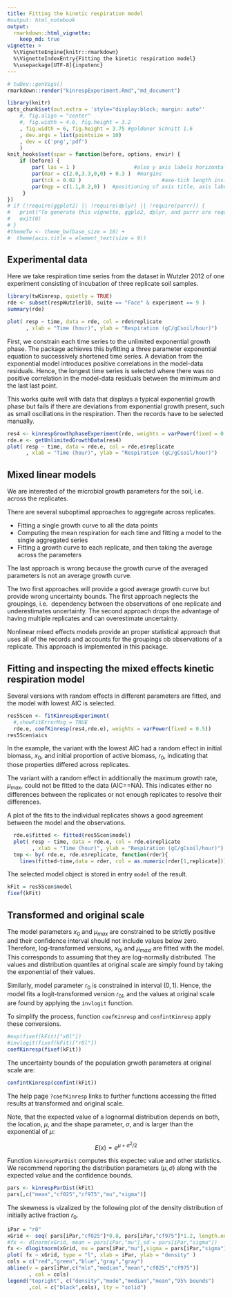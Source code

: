 ```yaml
---
title: Fitting the kinetic respiration model
#output: html_notebook
output: 
  rmarkdown::html_vignette: 
    keep_md: true
vignette: >
  %\VignetteEngine{knitr::rmarkdown}
  %\VignetteIndexEntry{Fitting the kinetic respiration model}
  %\usepackage[UTF-8]{inputenc}
---
```

```r
# twDev::genVigs()
rmarkdown::render("kinrespExperiment.Rmd","md_document") 
```

```r
library(knitr)
opts_chunk$set(out.extra = 'style="display:block; margin: auto"'
    #, fig.align = "center"
    #, fig.width = 4.6, fig.height = 3.2
    , fig.width = 6, fig.height = 3.75 #goldener Schnitt 1.6
    , dev.args = list(pointsize = 10)
    , dev = c('png','pdf')
    )
knit_hooks$set(spar = function(before, options, envir) {
    if (before) {
        par( las = 1 )                   #also y axis labels horizontal
        par(mar = c(2.0,3.3,0,0) + 0.3 )  #margins
        par(tck = 0.02 )                          #axe-tick length inside plots             
        par(mgp = c(1.1,0.2,0) )  #positioning of axis title, axis labels, axis
     }
})
# if (!require(ggplot2) || !require(dplyr) || !require(purrr)) {
# 	print("To generate this vignette, ggplo2, dplyr, and purrr are required.")
# 	exit(0)
# }
#themeTw <- theme_bw(base_size = 10) + 
#  theme(axis.title = element_text(size = 9))
```

## Experimental data

Here we take respiration time series from the dataset in Wutzler 2012 of one
experiment consisting of incubation of three replicate soil samples.

```r
library(twKinresp, quietly = TRUE) 
rde <- subset(respWutzler10, suite == "Face" & experiment == 9 )
summary(rde)
```

```r
plot( resp ~ time, data = rde, col = rde$replicate
      , xlab = "Time (hour)", ylab = "Respiration (gC/gCsoil/hour)")
```

First, we constrain each time series to the unlimited exponential growth phase.
The package achieves this byfitting a three parameter exponential equation 
to successively
shortened time series. A deviation from the exponential model introduces 
positive correlations in the model-data residuals.
Hence, the longest time series is selected
where there was no positive correlation in the model-data residuals 
between the mimimum and the last last point.

This works quite well with data that displays a typical exponential growth phase
but fails if there are deviations from exponential growth present, such as 
small oscillations in the respiration. Then the records have to be 
selected manually.

```r
res4 <- kinrespGrowthphaseExperiment(rde, weights = varPower(fixed = 0.5) )
rde.e <- getUnlimitedGrowthData(res4)
plot( resp ~ time, data = rde.e, col = rde.e$replicate
      , xlab = "Time (hour)", ylab = "Respiration (gC/gCsoil/hour)")
```

## Mixed linear models

We are interested of the microbial growth parameters for the soil, i.e. 
across the replicates.

There are several suboptimal approaches to aggregate across replicates.

- Fitting a single growth curve to all the data points
- Computing the mean respiration for each time and 
  fitting a model to the single aggregated series
- Fitting a growth curve to each replicate, and then taking the average across
  the parameters
  
The last approach is wrong because the growth curve of the averaged parameters
is not an average growth curve.

The two first approaches will provide a good average growth curve but provide
wrong uncertainty bounds. The first approach neglects the groupings, i.e. 
dependency between the observations of one replicate 
and underestimates uncertainty.
The second approach drops the advantage of having multiple replicates and
can overestimate uncertainty.

Nonlinear mixed effects models provide an proper statistical approach that 
uses all of the records and accounts for the groupings ob observations 
of a replicate.
This approach is implemented in this package.

## Fitting and inspecting the mixed effects kinetic respiration model

Several versions with random effects in different parameters are fitted,
and the model with lowest AIC is selected.
```r
res5Scen <- fitKinrespExperiment(
  #,showFitErrorMsg = TRUE
  rde.e, coefKinresp(res4,rde.e), weights = varPower(fixed = 0.5))
res5Scen$aics
```

In the example, the variant with the lowest AIC had a random effect
in initial biomass, $x_0$, and initial proportion of active biomass, $r_0$,
indicating that those properties differed across replicates.

The variant with a random effect in additionally the maximum growth rate, 
$\mu_{max}$, could not be fitted to the data (AIC==NA). This indicates either 
no differences between the replicates or not enough replicates to resolve 
their differences.

A plot of the fits to the individual replicates shows a good agreement
between the model and the observations.
```r
  rde.e$fitted <- fitted(res5Scen$model)
  plot( resp ~ time, data = rde.e, col = rde.e$replicate 
        , xlab = "Time (hour)", ylab = "Respiration (gC/gCsoil/hour)")
  tmp <- by( rde.e, rde.e$replicate, function(rder){
    lines(fitted~time,data = rder, col = as.numeric(rder[1,replicate]))})
```

The selected model object is stored in entry `model` of the result.

```r
kFit = res5Scen$model
fixef(kFit)
```
## Transformed and original scale

The model parameters $x_0$ and $\mu_{max}$ are constrained to be strictly 
positive and their confidence interval should not include values below zero.
Therefore, log-transformed versions, $x_{0l}$ and $\mu_{maxl}$ are fitted 
with the model. This corresponds to assuming that they are log-normally 
distributed. The values and distribution quantiles at original scale are simply
found by taking the exponential of their values.

Similarly, model parameter $r_0$ is constrained in interval $(0,1)$. Hence,
the model fits a logit-transformed version $r_{0l}$, and the values at original
scale are found by applying the `invlogit` function.

To simplify the process, function `coefKinresp` and `confintKinresp` 
apply these conversions.

```r
#exp(fixef(kFit)["x0l"])
#invlogit(fixef(kFit)["r0l"])
coefKinresp(fixef(kFit))
```

The uncertainty bounds of the population grwoth parameters at original scale are:
```r
confintKinresp(confint(kFit))
```

The help page `?coefKinresp` links to further functions accessing
the fitted results at transformed and original scale.

Note, that the expected value of a lognormal distribution depends on
both, the location, $\mu$, and the shape parameter, $\sigma$, and is larger than
the exponential of $\mu$:

$$
E(x) = e^{\mu + \sigma^2/2}
$$

Function `kinrespParDist` computes this expectec value and other statistics.
We recommend reporting the distribution parameters $(\mu,\sigma)$ along 
with the expected value and the confidence bounds.
```r
pars <- kinrespParDist(kFit)
pars[,c("mean","cf025","cf975","mu","sigma")]
```

The skewness is vizalized by the following plot of the density distribution 
of initially active fraction $r_0$.

```r
iPar = "r0"  
xGrid <- seq( pars[iPar,"cf025"]*0.8, pars[iPar,"cf975"]*1.2, length.out = 80)
#fx <- dlnorm(xGrid, mean = pars[iPar,"mu"],sd = pars[iPar,"sigma"])
fx <- dlogitnorm(xGrid, mu = pars[iPar,"mu"],sigma = pars[iPar,"sigma"])
plot( fx ~ xGrid, type = "l", xlab = iPar, ylab = "density" )
cols = c("red","green","blue","gray","gray")
abline(v = pars[iPar,c("mle","median","mean","cf025","cf975")]
       , col = cols)
legend("topright", c("density","mode","median","mean","95% bounds")
       ,col = c("black",cols), lty = "solid")
```

